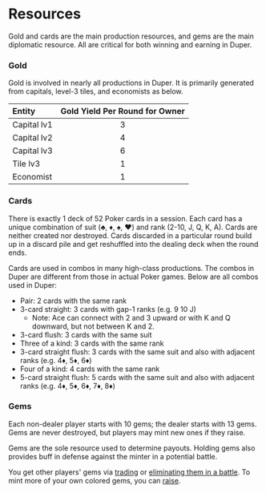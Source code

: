 # Resources

Gold and cards are the main production resources, and gems are the main diplomatic resource. All are critical for both winning and earning in Duper.

### Gold

Gold is involved in nearly all productions in Duper. It is primarily generated from capitals, level-3 tiles, and economists as below.

| Entity      | Gold Yield Per Round for Owner |
| :---------- | :----------------------------: |
| Capital lv1 |               3                |
| Capital lv2 |               4                |
| Capital lv3 |               6                |
| Tile lv3    |               1                |
| Economist   |               1                |

### Cards

There is exactly 1 deck of 52 Poker cards in a session. Each card has a unique combination of suit (♣️, ♦️, ♠️, ♥️) and rank (2-10, J, Q, K, A). Cards are neither created nor destroyed. Cards discarded in a particular round build up in a discard pile and get reshuffled into the dealing deck when the round ends.

Cards are used in combos in many high-class productions. The combos in Duper are different from those in actual Poker games. Below are all combos used in Duper:

- Pair: 2 cards with the same rank
- 3-card straight: 3 cards with gap-1 ranks (e.g. 9 10 J)
  - Note: Ace can connect with 2 and 3 upward or with K and Q downward, but not between K and 2.
- 3-card flush: 3 cards with the same suit
- Three of a kind: 3 cards with the same rank
- 3-card straight flush: 3 cards with the same suit and also with adjacent ranks (e.g. 4♦️, 5♦️, 6♦️)
- Four of a kind: 4 cards with the same rank
- 5-card straight flush: 5 cards with the same suit and also with adjacent ranks (e.g. 4♦️, 5♦️, 6♦️, 7♦️, 8♦️)

### Gems

Each non-dealer player starts with 10 gems; the dealer starts with 13 gems. Gems are never destroyed, but players may mint new ones if they raise.

Gems are the sole resource used to determine payouts. Holding gems also provides buff in defense against the minter in a potential battle.

You get other players' gems via [trading](/wiki/diplomacy/trading) or [eliminating them in a battle](/wiki/war/elimination). To mint more of your own colored gems, you can [raise](/wiki/flow/combo#raising).
